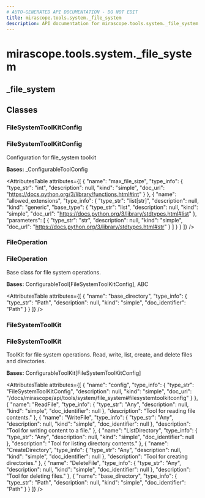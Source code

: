 ```yaml
---
# AUTO-GENERATED API DOCUMENTATION - DO NOT EDIT
title: mirascope.tools.system._file_system
description: API documentation for mirascope.tools.system._file_system
---
```


# mirascope.tools.system._file_system

## <ApiType type="Module" module="mirascope.tools.system._file_system" path="tools/system/file_system" symbolName="_file_system" /> _file_system

## Classes

### FileSystemToolKitConfig

### <ApiType type="Class" module="mirascope.tools.system._file_system" path="tools/system/file_system" symbolName="FileSystemToolKitConfig" /> FileSystemToolKitConfig

Configuration for file_system toolkit

**Bases:** _ConfigurableToolConfig

<AttributesTable
  attributes={[
  {
    "name": "max_file_size",
    "type_info": {
      "type_str": "int",
      "description": null,
      "kind": "simple",
      "doc_url": "https://docs.python.org/3/library/functions.html#int"
    }
  },
  {
    "name": "allowed_extensions",
    "type_info": {
      "type_str": "list[str]",
      "description": null,
      "kind": "generic",
      "base_type": {
        "type_str": "list",
        "description": null,
        "kind": "simple",
        "doc_url": "https://docs.python.org/3/library/stdtypes.html#list"
      },
      "parameters": [
        {
          "type_str": "str",
          "description": null,
          "kind": "simple",
          "doc_url": "https://docs.python.org/3/library/stdtypes.html#str"
        }
      ]
    }
  }
]}
/>


### FileOperation

### <ApiType type="Class" module="mirascope.tools.system._file_system" path="tools/system/file_system" symbolName="FileOperation" /> FileOperation

Base class for file system operations.

**Bases:** ConfigurableTool[FileSystemToolKitConfig], ABC

<AttributesTable
  attributes={[
  {
    "name": "base_directory",
    "type_info": {
      "type_str": "Path",
      "description": null,
      "kind": "simple",
      "doc_identifier": "Path"
    }
  }
]}
/>


### FileSystemToolKit

### <ApiType type="Class" module="mirascope.tools.system._file_system" path="tools/system/file_system" symbolName="FileSystemToolKit" /> FileSystemToolKit

ToolKit for file system operations.
Read, write, list, create, and delete files and directories.

**Bases:** ConfigurableToolKit[FileSystemToolKitConfig]

<AttributesTable
  attributes={[
  {
    "name": "config",
    "type_info": {
      "type_str": "FileSystemToolKitConfig",
      "description": null,
      "kind": "simple",
      "doc_url": "/docs/mirascope/api/tools/system/file_system#filesystemtoolkitconfig"
    }
  },
  {
    "name": "ReadFile",
    "type_info": {
      "type_str": "Any",
      "description": null,
      "kind": "simple",
      "doc_identifier": null
    },
    "description": "Tool for reading file contents."
  },
  {
    "name": "WriteFile",
    "type_info": {
      "type_str": "Any",
      "description": null,
      "kind": "simple",
      "doc_identifier": null
    },
    "description": "Tool for writing content to a file."
  },
  {
    "name": "ListDirectory",
    "type_info": {
      "type_str": "Any",
      "description": null,
      "kind": "simple",
      "doc_identifier": null
    },
    "description": "Tool for listing directory contents."
  },
  {
    "name": "CreateDirectory",
    "type_info": {
      "type_str": "Any",
      "description": null,
      "kind": "simple",
      "doc_identifier": null
    },
    "description": "Tool for creating directories."
  },
  {
    "name": "DeleteFile",
    "type_info": {
      "type_str": "Any",
      "description": null,
      "kind": "simple",
      "doc_identifier": null
    },
    "description": "Tool for deleting files."
  },
  {
    "name": "base_directory",
    "type_info": {
      "type_str": "Path",
      "description": null,
      "kind": "simple",
      "doc_identifier": "Path"
    }
  }
]}
/>



